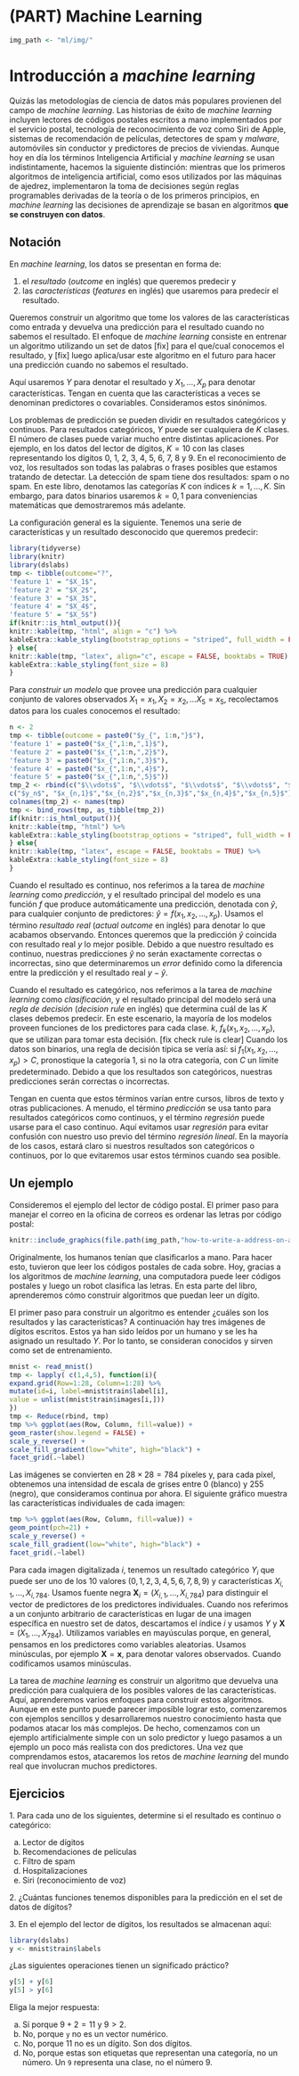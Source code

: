 # (PART) Machine Learning {-}

```r
img_path <- "ml/img/"
```

# Introducción a _machine learning_

Quizás las metodologías de ciencia de datos más populares provienen del campo de _machine learning_. Las historias de éxito de _machine learning_ incluyen lectores de códigos postales escritos a mano implementados por el servicio postal, tecnología de reconocimiento de voz como Siri de Apple, sistemas de recomendación de películas, detectores de spam y _malware_, automóviles sin conductor y predictores de precios de viviendas. Aunque hoy en día los términos Inteligencia Artificial y _machine learning_ se usan indistintamente, hacemos la siguiente distinción: mientras que los primeros algoritmos de inteligencia artificial, como esos utilizados por las máquinas de ajedrez, implementaron la toma de decisiones según reglas programables derivadas de la teoría o de los primeros principios, en _machine learning_ las decisiones de aprendizaje se basan en algoritmos **que se construyen con datos**.

## Notación

En _machine learning_, los datos se presentan en forma de:

1. el _resultado_ (_outcome_ en inglés) que queremos predecir y
2. las _características_ (_features_ en inglés) que usaremos para predecir el resultado.

Queremos construir un algoritmo que tome los valores de las características como entrada y devuelva una predicción para el resultado cuando no sabemos el resultado. El enfoque de _machine learning_ consiste en entrenar un algoritmo utilizando un set de datos [fix] para el que/cual conocemos el resultado, y [fix] luego aplica/usar este algoritmo en el futuro para hacer una predicción cuando no sabemos el resultado.

Aquí usaremos $Y$ para denotar el resultado y $X_1, \dots, X_p$ para denotar características. Tengan en cuenta que las características a veces se denominan predictores o covariables. Consideramos estos sinónimos.

Los problemas de predicción se pueden dividir en resultados categóricos y continuos. Para resultados categóricos, $Y$ puede ser cualquiera de $K$ clases. El número de clases puede variar mucho entre distintas aplicaciones.
Por ejemplo, en los datos del lector de dígitos, $K=10$ con las clases representando los dígitos 0, 1, 2, 3, 4, 5, 6, 7, 8 y 9. En el reconocimiento de voz, los resultados son todas las palabras o frases posibles que estamos tratando de detectar. La detección de spam tiene dos resultados: spam o no spam. En este libro, denotamos las categorías $K$ con índices $k=1,\dots,K$. Sin embargo, para datos binarios usaremos $k=0,1$ para conveniencias matemáticas que demostraremos más adelante.

La configuración general es la siguiente. Tenemos una serie de características y un resultado desconocido que queremos predecir:

```r
library(tidyverse)
library(knitr)
library(dslabs)
tmp <- tibble(outcome="?",
'feature 1' = "$X_1$",
'feature 2' = "$X_2$",
'feature 3' = "$X_3$",
'feature 4' = "$X_4$",
'feature 5' = "$X_5$")
if(knitr::is_html_output()){
knitr::kable(tmp, "html", align = "c") %>%
kableExtra::kable_styling(bootstrap_options = "striped", full_width = FALSE)
} else{
knitr::kable(tmp, "latex", align="c", escape = FALSE, booktabs = TRUE) %>%
kableExtra::kable_styling(font_size = 8)
}
```

Para _construir un modelo_ que provee una predicción para cualquier conjunto de valores observados $X_1=x_1, X_2=x_2, \dots X_5=x_5$, recolectamos datos para los cuales conocemos el resultado:

```r
n <- 2
tmp <- tibble(outcome = paste0("$y_{", 1:n,"}$"),
'feature 1' = paste0("$x_{",1:n,",1}$"),
'feature 2' = paste0("$x_{",1:n,",2}$"),
'feature 3' = paste0("$x_{",1:n,",3}$"),
'feature 4' = paste0("$x_{",1:n,",4}$"),
'feature 5' = paste0("$x_{",1:n,",5}$"))
tmp_2 <- rbind(c("$\\vdots$", "$\\vdots$", "$\\vdots$", "$\\vdots$", "$\\vdots$", "$\\vdots$"),
c("$y_n$", "$x_{n,1}$","$x_{n,2}$","$x_{n,3}$","$x_{n,4}$","$x_{n,5}$"))
colnames(tmp_2) <- names(tmp)
tmp <- bind_rows(tmp, as_tibble(tmp_2))
if(knitr::is_html_output()){
knitr::kable(tmp, "html") %>%
kableExtra::kable_styling(bootstrap_options = "striped", full_width = FALSE)
} else{
knitr::kable(tmp, "latex", escape = FALSE, booktabs = TRUE) %>%
kableExtra::kable_styling(font_size = 8)
}
```

Cuando el resultado es continuo, nos referimos a la tarea de _machine learning_ como _predicción_, y el resultado principal del modelo es una función $f$ que produce automáticamente una predicción, denotada con $\hat{y}$, para cualquier conjunto de predictores: $\hat{y} = f(x_1, x_2, \dots, x_p)$. Usamos el término _resultado real_ (_actual outcome_ en inglés) para denotar lo que acabamos observando. Entonces queremos que la predicción $\hat{y}$ coincida con resultado real $y$ lo mejor posible. Debido a que nuestro resultado es continuo, nuestras predicciones $\hat{y}$ no serán exactamente correctas o incorrectas, sino que determinaremos un _error_ definido como la diferencia entre la predicción y el resultado real $y - \hat{y}$.

Cuando el resultado es categórico, nos referimos a la tarea de _machine learning_ como _clasificación_, y el resultado principal del modelo será una _regla de decisión_ (_decision rule_ en inglés) que determina cuál de las $K$ clases debemos predecir. En este escenario, la mayoría de los modelos proveen funciones de los predictores para cada clase. $k$, $f_k(x_1, x_2, \dots, x_p)$, que se utilizan para tomar esta decisión. [fix check rule is clear] Cuando los datos son binarios, una regla de decisión típica se vería así: si $f_1(x_1, x_2, \dots, x_p) > C$, pronostique la categoría 1, si no la otra categoría, con $C$ un límite predeterminado. Debido a que los resultados son categóricos, nuestras predicciones serán correctas o incorrectas.

Tengan en cuenta que estos términos varían entre cursos, libros de texto y otras publicaciones. A menudo, el término _predicción_ se usa tanto para resultados categóricos como continuos, y el término _regresión_ puede usarse para el caso continuo. Aquí evitamos usar _regresión_ para evitar confusión con nuestro uso previo del término _regresión lineal_. En la mayoría de los casos, estará claro si nuestros resultados son categóricos o continuos, por lo que evitaremos usar estos términos cuando sea posible.

## Un ejemplo

Consideremos el ejemplo del lector de código postal. El primer paso para manejar el correo en la oficina de correos es ordenar las letras por código postal:

```r
knitr::include_graphics(file.path(img_path,"how-to-write-a-address-on-an-envelope-how-to-write-the-address-on-an-envelope-write-address-on-envelope-india-finishedenvelope-x69070.png"))
```

Originalmente, los humanos tenían que clasificarlos a mano. Para hacer esto, tuvieron que leer los códigos postales de cada sobre. Hoy, gracias a los algoritmos de _machine learning_, una computadora puede leer códigos postales y luego un robot clasifica las letras. En esta parte del libro, aprenderemos cómo construir algoritmos que puedan leer un dígito.

El primer paso para construir un algoritmo es entender
¿cuáles son los resultados y las características? A continuación hay tres imágenes de dígitos escritos. Estos ya han sido leídos por un humano y se les ha asignado un resultado $Y$. Por lo tanto, se consideran conocidos y sirven como set de entrenamiento.

```r
mnist <- read_mnist()
tmp <- lapply( c(1,4,5), function(i){
expand.grid(Row=1:28, Column=1:28) %>%
mutate(id=i, label=mnist$train$label[i],
value = unlist(mnist$train$images[i,]))
})
tmp <- Reduce(rbind, tmp)
tmp %>% ggplot(aes(Row, Column, fill=value)) +
geom_raster(show.legend = FALSE) +
scale_y_reverse() +
scale_fill_gradient(low="white", high="black") +
facet_grid(.~label)
```

Las imágenes se convierten en $28 \times 28 = 784$ píxeles y, para cada píxel, obtenemos una intensidad de escala de grises entre 0 (blanco) y 255 (negro), que consideramos continua por ahora. El siguiente gráfico muestra las características individuales de cada imagen:

```r
tmp %>% ggplot(aes(Row, Column, fill=value)) +
geom_point(pch=21) +
scale_y_reverse() +
scale_fill_gradient(low="white", high="black") +
facet_grid(.~label)
```

Para cada imagen digitalizada $i$, tenemos un resultado categórico $Y_i$ que puede ser uno de los 10 valores ($0,1,2,3,4,5,6,7,8,9$) y características $X_{i,1}, \dots, X_{i,784}$. Usamos fuente negra $\mathbf{X}_i = (X_{i,1}, \dots, X_{i,784})$ para distinguir el vector de predictores de los predictores individuales. Cuando nos referimos a un conjunto arbitrario de características en lugar de una imagen específica en nuestro set de datos, descartamos el índice $i$ y usamos $Y$ y $\mathbf{X} = (X_{1}, \dots, X_{784})$. Utilizamos variables en mayúsculas porque, en general, pensamos en los predictores como variables aleatorias. Usamos minúsculas, por ejemplo $\mathbf{X} = \mathbf{x}$, para denotar valores observados. Cuando codificamos usamos minúsculas.

La tarea de _machine learning_ es construir un algoritmo que devuelva una predicción para cualquiera de los posibles valores de las características. Aquí, aprenderemos varios enfoques para construir estos algoritmos. Aunque en este punto puede parecer imposible lograr esto, comenzaremos con ejemplos sencillos y desarrollaremos nuestro conocimiento hasta que podamos atacar los más complejos. De hecho, comenzamos con un ejemplo artificialmente simple con un solo predictor y luego pasamos a un ejemplo un poco más realista con dos predictores. Una vez que comprendamos estos, atacaremos los retos de _machine learning_ del mundo real que involucran muchos predictores.

## Ejercicios

1\. Para cada uno de los siguientes, determine si el resultado es continuo o categórico:

a. Lector de dígitos
c. Recomendaciones de películas
c. Filtro de spam
d. Hospitalizaciones
e. Siri (reconocimiento de voz)


2\. ¿Cuántas funciones tenemos disponibles para la predicción en el set de datos de dígitos?


3\. En el ejemplo del lector de dígitos, los resultados se almacenan aquí:

```r
library(dslabs)
y <- mnist$train$labels
```

¿Las siguientes operaciones tienen un significado práctico?
```r
y[5] + y[6]
y[5] > y[6]
```

Eliga la mejor respuesta:

a. Sí porque $9 + 2 = 11$ y $9 > 2$.
b. No, porque `y` no es un vector numérico.
c. No, porque 11 no es un dígito. Son dos dígitos.
d. No, porque estas son etiquetas que representan una categoría, no un número. Un `9` representa una clase, no el número 9.

